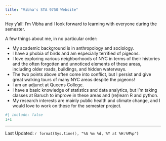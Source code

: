 ```yaml
---
title: "Vibha's STA 9750 Website"
---
```


Hey y'all! I'm Vibha and I look forward to learning with everyone during the semester. 

A few things about me, in no particular order:
  
  * My academic background is in anthropology and sociology.
  * I have a phobia of birds and am especially terrified of pigeons.
  * I love exploring various neighborhoods of NYC in terms of their histories and the often forgotten and unnoticed elements of these areas, including older roads, buildings, and hidden waterways.
  * The two points above often come into conflict, but I persist and give great walking tours of many NYC areas despite the pigeons!
  * I am an adjunct at Queens College.
  * I have a basic knowledge of statistics and data analytics, but I'm taking classes at Baruch to improve in these areas and (re)learn R and python.
  * My research interests are mainly public health and climate change, and I would love to work on these for the semester project.



```r
#| include: false
1+1
```
--------------
Last Updated: `r format(Sys.time(), "%A %m %d, %Y at %H:%M%p")`